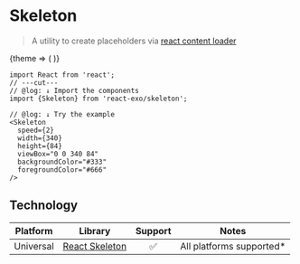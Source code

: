 
# Skeleton

> A utility to create placeholders via [react content loader](https://skeletonreact.com/)

<Theme>
  {theme => (
    <Skeleton
      speed={2}
      width={340}
      height={84}
      viewBox="0 0 340 84"
      backgroundColor={theme === 'dark' ? '#333' : '#999'}
      foregroundColor={theme === 'dark' ? '#666' : '#CCC'}
    />
  )}
</Theme>

```tsx twoslash
import React from 'react';
// ---cut---
// @log: ↓ Import the components
import {Skeleton} from 'react-exo/skeleton';

// @log: ↓ Try the example
<Skeleton 
  speed={2}
  width={340}
  height={84}
  viewBox="0 0 340 84"
  backgroundColor="#333"
  foregroundColor="#666"
/>
```

## Technology

| Platform | Library | Support | Notes |
| -------- | ---------- | :--------: | ----- |
| Universal | [React Skeleton](https://skeletonreact.com) | ✅ | All platforms supported* |
